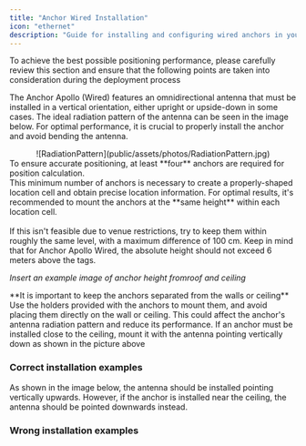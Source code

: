 ```yaml
---
title: "Anchor Wired Installation"
icon: "ethernet"
description: "Guide for installing and configuring wired anchors in your RTLS system"
---
```


To achieve the best possible positioning performance, please carefully review this section and ensure that the following points are taken into consideration during the deployment process

The Anchor Apollo (Wired) features an omnidirectional antenna that must be installed in a vertical orientation, either upright or upside-down in some cases. The ideal radiation pattern of the antenna can be seen in the image below. For optimal performance, it is crucial to properly install the anchor and avoid bending the antenna.

<center>
  ![RadiationPattern](public/assets/photos/RadiationPattern.jpg)
</center>

<Callout type="warning" emoji="⚠️">
  To ensure accurate positioning, at least **four** anchors are required for position calculation. <br />
  This minimum number of anchors is necessary to create a properly-shaped location cell and obtain precise location information.
</Callout>

<Callout type="info" emoji="✅">
  For optimal results, it's recommended to mount the anchors at the **same height** within each location cell. <br /><br />
  If this isn't feasible due to venue restrictions, try to keep them within roughly the same level, with a maximum difference of 100 cm. Keep in mind that for Anchor Apollo Wired, the absolute height should not exceed 6 meters above the tags.
</Callout>

*Insert an example image of anchor height fromroof and ceiling*

<Callout type="warning" emoji="⚠️">
  **It is important to keep the anchors separated from the walls or ceiling** <br /> Use the holders provided with the anchors to mount them, and avoid placing them directly on the wall or ceiling. This could affect the anchor's antenna radiation pattern and reduce its performance. If an anchor must be installed close to the ceiling, mount it with the antenna pointing vertically down as shown in the picture above
</Callout>

### Correct installation examples

As shown in the image below, the antenna should be installed pointing vertically upwards. However, if the anchor is installed near the ceiling, the antenna should be pointed downwards instead.

### Wrong installation examples
